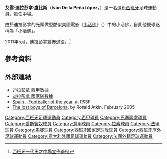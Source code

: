 {{spanish name 2|De la Peña|López}}
{{noteta
|G1=laliga
|T=zh-hans:伊万·德拉佩纳;zh-hk:艾雲·迪拉彭拿;zh-tw:伊萬·德拉佩納;
|1=zh-hans:德拉佩纳;zh-hk:迪拉彭拿;zh-tw:德拉佩納;
|2=zh-hans:伊万;zh-hk:艾雲;zh-tw:伊萬;
|3=zh-hans:拉齐奥;zh-hk:拉素;zh-tw:拉齊奧;
}}
{{Football player infobox
| playername = 艾雲·迪拉彭拿<br>''Iván De la Peña''
| image = [[File:DelaPeña1.JPG|240px]]
| fullname  = 艾雲·迪拉彭拿·盧比斯<br>Iván De la Peña López
| nickname  = 小活佛
| dateofbirth = {{birth date and age|1976|5|6}}
| cityofbirth = [[桑坦德_(西班牙)|桑坦德]] 
| countryofbirth = [[西班牙|西班牙]]
| height = {{height|m=1.69}}
| currentclub =
| clubnumber = 
| position = [[中場|中場]]
| youthyears1 = | youthclubs1 = {{fb team 桑坦德}}
 | youthyears2 = 1991–1993 | youthclubs2 = {{fb team 巴塞隆拿}}
 | years1 = 1993–1995 | clubs1 = [[巴塞隆拿B隊|巴塞隆拿B隊]] | caps1 = 37 | goals1 = 5 
 | years2 = 1995–1998 | clubs2 = {{fb team 巴塞隆拿}} | caps2 = 81 | goals2 = 11
 | years3 = 1998–2002 | clubs3 = [[拉素足球會|拉素]] | caps3 = 15 | goals3 = 0
 | years4 = 1999–2000 | clubs4 = → [[馬賽足球俱樂部|馬賽]] | caps4 = 12 | goals4 = 1
 | years5 = 2000–2001 | clubs5 = → {{fb team 巴塞隆拿}} | caps5 = 9 | goals5 = 0
 | years6 = 2002–2011 | clubs6 = {{fb team 愛斯賓奴}} | caps6 = 179 | goals6 = 8
 | totalcaps = 331 | totalgoals = 25
 | nationalyears1 = 1991–1992 | nationalteam1 = [[西班牙16歲以下國家足球隊|西班牙U16]] | nationalcaps1 = 17 | nationalgoals1 = 2
 | nationalyears2 = 1992 | nationalteam2 = [[西班牙17歲以下國家足球隊|西班牙U17]] | nationalcaps2 = 4 | nationalgoals2 = 1
 | nationalyears3 = 1994 | nationalteam3 = [[西班牙18歲以下國家足球隊|西班牙U18]] | nationalcaps3 = 7 | nationalgoals3 = 3
 | nationalyears4 = 1995 | nationalteam4 = [[西班牙20歲以下國家足球隊|西班牙U20]] | nationalcaps4 = 5 | nationalgoals4 = 2
 | nationalyears5 = 1995–1996 | nationalteam5 = [[西班牙21歲以下國家足球隊|西班牙U21]] | nationalcaps5 = 10 | nationalgoals5 = 1
 | nationalyears6 = 1996 | nationalteam6 = [[西班牙歲23以下國家足球隊|西班牙U23]] | nationalcaps6 = 4 | nationalgoals6 = 0
 | nationalyears7 = 2005 | nationalteam7 = [[西班牙國家足球隊|西班牙]] | nationalcaps7 = 5 | nationalgoals7 = 0
| pcupdate =
| ntupdate =
}}
'''艾雲·迪拉彭拿·盧比斯'''（'''Iván De la Peña López'''，{{bd|1976年|5月6日|catidx=De La Pena, Ivan}}）是一名退役[[西班牙|西班牙]]足球運動員，擔任[[中場|中場]]。

由於迪拉彭拿的光頭做型酷似美國電影《[[小活佛|小活佛]]》（{{lang|en|Little Buddha}}）中的小活佛，自此他被球迷稱為「小活佛」。

2011年5月，迪拉彭拿宣佈退役。<ref>[http://soccer.sina.com.hk/news/87/2/1/2132635/1.html 西班牙一代天才中場宣佈退役]</ref>

==參考資料==
{{reflist}}

==外部連結==
*[http://www.lfp.es/historico/primera/plantillas/historial.asp?jug=6117 迪拉彭拿 西甲數據] {{es icon}}
*[https://web.archive.org/web/20120204222334/http://futbol.sportec.es/seleccion/ficha_jugador.asp?j=160&n=de%2Fla%2Fpe%C3%B1a%2Fivan%2Fde%2Fla%2Fpe%C3%B1a%2Flopez 迪拉彭拿 國家隊數據] {{es icon}}
*[http://www.rsssf.com/miscellaneous/spanpoy.html Spain - Footballer of the year], at RSSF
*[https://web.archive.org/web/20110608055037/http://www.ezilon.com/information/article_11653.shtml The lost boys of Barcelona], by Ronald Atkin, February 2005

{{DEFAULTSORT:De La Pena, Ivan}}
[[Category:西班牙足球運動員|Category:西班牙足球運動員]]
[[Category:西甲球員|Category:西甲球員]]
[[Category:巴塞隆拿球員|Category:巴塞隆拿球員]]
[[Category:愛斯賓奴球員|Category:愛斯賓奴球員]]
[[Category:意甲球員|Category:意甲球員]]
[[Category:拉素球員|Category:拉素球員]]
[[Category:法甲球員|Category:法甲球員]]
[[Category:馬賽球員|Category:馬賽球員]]
[[Category:西班牙國家足球隊球員|Category:西班牙國家足球隊球員]]
[[Category:西班牙旅外足球運動員|Category:西班牙旅外足球運動員]]
[[Category:意大利外籍足球運動員|Category:意大利外籍足球運動員]]
[[Category:法國外籍足球運動員|Category:法國外籍足球運動員]]